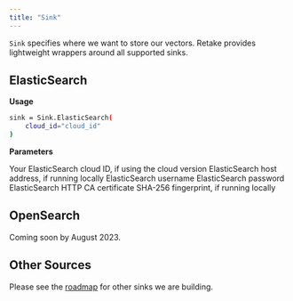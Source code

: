 ```yaml
---
title: "Sink"
---
```


`Sink` specifies where we want to store our vectors. Retake provides lightweight wrappers around
all supported sinks.

## ElasticSearch

**Usage**

```bash
sink = Sink.ElasticSearch(
    cloud_id="cloud_id"
)
```

**Parameters**

<ParamField body="cloud_id" type="string">
  Your ElasticSearch cloud ID, if using the cloud version
</ParamField>
<ParamField body="host" type="string">
  ElasticSearch host address, if running locally
</ParamField>
<ParamField body="user" type="string">
  ElasticSearch username
</ParamField>
<ParamField body="password" type="string">
  ElasticSearch password
</ParamField>
<ParamField body="ssl_assert_fingerprint" type="string">
  ElasticSearch HTTP CA certificate SHA-256 fingerprint, if running locally
</ParamField>

## OpenSearch

Coming soon by August 2023.

## Other Sources

Please see the [roadmap]() for other sinks we are building.

###
